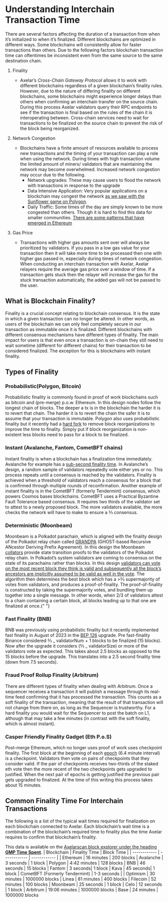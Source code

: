 # Understanding Interchain Transaction Time

There are several factors affecting the duration of a transaction from when it’s initialized to when it’s finalized. Different blockchains are optimized in different ways. Some blockchains will consistently allow for faster transactions than others. Due to the following factors blockchain transaction time can oftentimes be inconsistent even from the same source to the same destination chain.

1. Finality

   - Axelar’s <i>Cross-Chain Gateway Protocol</i> allows it to work with different blockchains regardless of a given blockchain’s finality rules. However, due to the nature of differing finality on different blockchains, some blockchains might experience longer delays than others when confirming an interchain transfer on the source chain. During this process Axelar validators query their RPC endpoints to see if the transaction is final based on the rules of the chain it is interoperating between. Cross-chain services need to wait for transactions to be finalized on the source chain to prevent the risk of the block being reorganized.

2. Network Congestion

   - Blockchains have a finite amount of resources available to process new transactions and the timing of your transaction can play a role when using the network. During times with high transaction volume the limited amount of miners/ validators that are maintaining the network may become overwhelmed. Increased network congestion may occur due to the following.
     - Network upgrades: These may cause users to flood the network with transactions in response to the upgrade
     - Data Intensive Application: Very popular applications on a blockchain may congest the network [as we saw with the Sunflower game on Polygon](https://decrypt.co/89913/nft-farming-game-clogging-up-ethereum-scaling-solution-polygon).
     - Daily Traffic: Some times of the day are simply known to be more congested than others. Though it is hard to find this data for smaller communities. [There are some patterns that have emerged in Ethereum](https://coinmarketcap.com/alexandria/article/what-is-the-best-time-to-transact-on-ethereum-flipside-crypto)

3. Gas Price
   - Transactions with higher gas amounts sent over will always be prioritized by validators. If you pass in a low gas value for your transaction then it will take more time to be processed then one with higher gas passed in, especially during times of network congestion. When conducting an interchain transaction with Axelar, Axelar relayers require the average gas price over a window of time. If a transaction gets stuck then the relayer will increase the gas for the stuck transaction automatically, the added gas will not be passed to the user.

## What is Blockchain Finality?

Finality is a crucial concept relating to blockchain consensus. It is the state in which a given transaction can no longer be altered. In other words, as users of the blockchain we can only feel completely secure in our transaction as immutable once it is finalized. Different blockchains with different consensus mechanisms have different types of finality. The main impact for users is that even once a transaction is on-chain they still need to wait sometime (different for different chains) for their transaction to be considered finalized. The exception for this is blockchains with instant finality.

## Types of Finality

### Probabilistic(Polygon, Bitcoin)

Probabilistic finality is commonly found in proof of work blockchains such as bitcoin
and (pre-merge) p.o.w. Ethereum. In this design nodes follow the longest chain of
blocks. The deeper a tx is in the blockchain the harder it is to revert that chain.
The harder it is to revert the chain the safer it is to assume that your transaction
is immutable. Polygon also uses probabilistic finality but it recently had a [hard
fork](https://polygon.technology/blog/hardfork-incoming-upgrading-polygon-pos-chain-to-boost-performance)
to remove block reorganizations to improve the time to finality. Simply put if block
reorganization is non-existent less blocks need to pass for a block to be finalized.

### Instant (Avalanche, Fantom, CometBFT chains)

Instant finality is when a blockchain has a finalization time immediately. Avalanche
for example has a [sub-second finality time](https://docs.avax.network/learn/avalanche/avalanche-consensus).
In Avalanche’s design, a random sample of validators repeatedly vote either yes or
no. This process repeats until a consensus is reached by the validators. Finality
is achieved when a threshold of validators reach a consensus for a block that is
confirmed through multiple rounds of reconfirmation. Another example of instant finality
is in the CometBFT (formerly Tendermint) consensus, which powers Cosmos bases blockchains.
CometBFT uses a Practical Byzantine Fault Tolerance based consensus. It requires
two thirds of the validator set to attest to a newly proposed block. The more validators
available, the more checks the network will have to make to ensure a ⅔ consensus.

### Deterministic (Moonbeam)

Moonbeam is a Polkadot parachain, which is aligned with the finality design of the
Polkadot relay chain called [GRANDPA](https://github.com/w3f/consensus/blob/master/pdf/grandpa.pdf)
(GHOST-based Recursive ANcestor Deriving Prefix Agreement). In this design the Moonbeam
[collators](https://wiki.polkadot.network/docs/learn-collator) provide state transition
proofs to the validators of the Polkadot relay chain. In Polkadot’s system validators
are coming to consensus on the state of its parachains rather than blocks. In this
design [validators can vote on the most recent block they think is valid and subsequently
all the block’s ancestors are implicitly assumed to be valid as well in the vote](https://medium.com/polkadot-network/grandpa-block-finality-in-polkadot-an-introduction-part-1-d08a24a021b5).
The algorithm then determines the best block which has a >⅔ supermajority of votes
from validators, and produces a proof-of-finality. The proof-of-finality is constructed
by taking the supermajority votes, and bundling them up together into a single message.
In other words, when 2/3 of validators attest to a chain containing a certain block,
all blocks leading up to that one are finalized at once.{" "}

### Fast Finality (BNB)

BNB was previously using probabilistic finality but it recently implemented fast
finality in August of 2023 in the [BEP 126](https://forum.bnbchain.org/t/bep-126-draft-introduce-fast-finality-mechanism/123)
upgrade. Pre fast-finality Binance considered ⅔ _ validatorNum + 1 blocks to be finalized
(15 blocks). Now after the upgrade it considers (⅔ _ validatorSize) or more of the
validators vote as expected. This takes about 2.5 blocks as opposed to the 15 blocks
before the upgrade. This translates into a 2.5 second finality time (down from 7.5
seconds).

### Fraud Proof Rollup Finality (Arbitrum)

There are different types of finality when dealing with Arbitrum. Once a sequencer
receives a transaction it will publish a message through its real-time feed confirming
that it has processed the transaction. This counts as a soft finality of the transaction,
meaning that the result of that transaction will not change from there on, as long
as the Sequencer is trustworthy. For a hard finality you would wait for the Sequencer
to post the batch on L1, although that may take a few minutes (in contrast with the
soft finality, which is almost instant).

### Casper Friendly Finality Gadget (Eth P.o.S)

Post-merge Ethereum, which no longer uses proof of work uses checkpoint finality.
The first block at the beginning of each [epoch](https://info.etherscan.com/epoch-in-ethereum/)
(6.4 minute interval) is a checkpoint. Validators then vote on pairs of checkpoints
that they consider valid. If the pair of checkpoints receives two-thirds of the staked
eth vote then the more recent of the two checkpoints gets upgraded to justified.
When the next pair of epochs is getting justified the previous pair gets upgraded
to finalized. At the time of this writing this process takes about 15 minutes.

## Common Finality Time For Interchain Transactions

The following is a list of the typical wait times required for finalization on each blockchain connected to Axelar. Each blockchain’s wait time is a combination of the blockchain’s required time to finality plus the time Axelar requires to confirm that blockchain’s finality.

This data is available on the [Axelarscan block explorer under the heading **GMP Time Spent**](https://axelarscan.io/interchain).
| Blockchain | Finality Time | Block Time |
| ------------ | ------------ | ------------ |
| Ethereum | 16 minutes | 200 blocks
| Avalanche | 3 seconds | 1 block
| Polygon | 4:42 minutes | 128 blocks
| BNB | 46 seconds | 15 blocks
| Fantom | 3 seconds| 1 block
| Kava | 45 seconds| 1 block
| CometBFT (Formerly Tendermint) | 1-3 seconds |
| Optimism | 30 minutes | 1000000 blocks
| Linea | 81 minutes | 400 blocks
| Filecoin | 52 minutes | 100 blocks
| Moonbeam | 25 seconds | 1 block
| Celo | 12 seconds | 1 block
| Arbitrum | 19:06 minutes | 1000000 blocks
| Base | 24 minutes | 1000000 blocks
